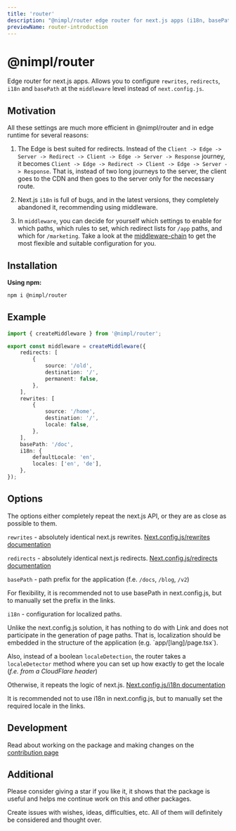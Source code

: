 ```yaml
---
title: 'router'
description: "@nimpl/router edge router for next.js apps (i18n, basePath, rewrites, redirects)"
previewName: router-introduction
---
```


# @nimpl/router

<PackageLinks npmName="@nimpl/router" githubName="nimpl-router" />

Edge router for next.js apps.
Allows you to configure `rewrites`, `redirects`, `i18n` and `basePath` at the `middleware` level instead of `next.config.js`.

## Motivation

All these settings are much more efficient in @nimpl/router and in edge runtime for several reasons:

1. The Edge is best suited for redirects.
Instead of the `Client -> Edge -> Server -> Redirect -> Client -> Edge -> Server -> Response` journey, it becomes `Client -> Edge -> Redirect -> Client -> Edge -> Server -> Response`.
That is, instead of two long journeys to the server, the client goes to the CDN and then goes to the server only for the necessary route.

2. Next.js `i18n` is full of bugs, and in the latest versions, they completely abandoned it, recommending using middleware.

3. In `middleware`, you can decide for yourself which settings to enable for which paths, which rules to set, which redirect lists for `/app` paths, and which for `/marketing`.
Take a look at the [middleware-chain](./middleware-chain.mdx) to get the most flexible and suitable configuration for you.

## Installation

**Using npm:**
```sh npm2yarn copy
npm i @nimpl/router
```

## Example

```ts filename="middleware.ts"
import { createMiddleware } from '@nimpl/router';

export const middleware = createMiddleware({
    redirects: [
        {
            source: '/old',
            destination: '/',
            permanent: false,
        },
    ],
    rewrites: [
        {
            source: '/home',
            destination: '/',
            locale: false,
        },
    ],
    basePath: '/doc',
    i18n: {
        defaultLocale: 'en',
        locales: ['en', 'de'],
    },
});
```

## Options

The options either completely repeat the next.js API, or they are as close as possible to them.

`rewrites` - absolutely identical next.js rewrites. [Next.config.js/rewrites documentation](https://nextjs.org/docs/app/api-reference/next-config-js/rewrites)

`redirects` - absolutely identical next.js redirects. [Next.config.js/redirects documentation](https://nextjs.org/docs/app/api-reference/next-config-js/redirects)

`basePath` - path prefix for the application (f.e. `/docs`, `/blog`, `/v2`)

<Hint>
For flexibility, it is recommended not to use basePath in next.config.js, but to manually set the prefix in the links.
</Hint>

`i18n` - configuration for localized paths.

<Hint>
Unlike the next.config.js solution, it has nothing to do with Link and does not participate in the generation of page paths.
That is, localization should be embedded in the structure of the application (e.g. `app/[lang]/page.tsx`).
</Hint>

Also, instead of a boolean `localeDetection`, the router takes a `localeDetector` method where you can set up how exactly to get the locale (_f.e. from a CloudFlare header_)

Otherwise, it repeats the logic of next.js. [Next.config.js/i18n documentation](https://nextjs.org/docs/pages/building-your-application/routing/internationalization)

<Hint>
It is recommended not to use i18n in next.config.js, but to manually set the required locale in the links.
</Hint>

## Development

Read about working on the package and making changes on the [contribution page](./contribution.mdx)

## Additional

Please consider giving a star if you like it, it shows that the package is useful and helps me continue work on this and other packages.

Create issues with wishes, ideas, difficulties, etc. All of them will definitely be considered and thought over.
